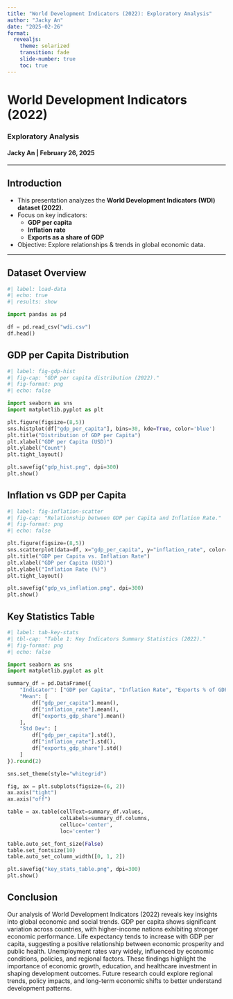 ```yaml
---
title: "World Development Indicators (2022): Exploratory Analysis"
author: "Jacky An"
date: "2025-02-26"
format:
  revealjs:
    theme: solarized
    transition: fade
    slide-number: true
    toc: true
---
```


# **World Development Indicators (2022)**
### **Exploratory Analysis**
#### Jacky An | February 26, 2025

---

## **Introduction**
- This presentation analyzes the **World Development Indicators (WDI) dataset (2022)**.
- Focus on key indicators:
  - **GDP per capita**
  - **Inflation rate**
  - **Exports as a share of GDP**
- Objective: Explore relationships & trends in global economic data.

---

## **Dataset Overview**
```python
#| label: load-data
#| echo: true
#| results: show

import pandas as pd

df = pd.read_csv("wdi.csv")
df.head()
```


## **GDP per Capita Distribution**
```python
#| label: fig-gdp-hist
#| fig-cap: "GDP per capita distribution (2022)."
#| fig-format: png
#| echo: false

import seaborn as sns
import matplotlib.pyplot as plt

plt.figure(figsize=(8,5))
sns.histplot(df["gdp_per_capita"], bins=30, kde=True, color='blue')
plt.title("Distribution of GDP per Capita")
plt.xlabel("GDP per Capita (USD)")
plt.ylabel("Count")
plt.tight_layout()

plt.savefig("gdp_hist.png", dpi=300)
plt.show()
```



## **Inflation vs GDP per Capita**
```python
#| label: fig-inflation-scatter
#| fig-cap: "Relationship between GDP per Capita and Inflation Rate."
#| fig-format: png
#| echo: false

plt.figure(figsize=(8,5))
sns.scatterplot(data=df, x="gdp_per_capita", y="inflation_rate", color='red')
plt.title("GDP per Capita vs. Inflation Rate")
plt.xlabel("GDP per Capita (USD)")
plt.ylabel("Inflation Rate (%)")
plt.tight_layout()

plt.savefig("gdp_vs_inflation.png", dpi=300)
plt.show()
```


## **Key Statistics Table**
```python
#| label: tab-key-stats
#| tbl-cap: "Table 1: Key Indicators Summary Statistics (2022)."
#| fig-format: png
#| echo: false

import seaborn as sns
import matplotlib.pyplot as plt

summary_df = pd.DataFrame({
    "Indicator": ["GDP per Capita", "Inflation Rate", "Exports % of GDP"],
    "Mean": [
        df["gdp_per_capita"].mean(),
        df["inflation_rate"].mean(),
        df["exports_gdp_share"].mean()
    ],
    "Std Dev": [
        df["gdp_per_capita"].std(),
        df["inflation_rate"].std(),
        df["exports_gdp_share"].std()
    ]
}).round(2)

sns.set_theme(style="whitegrid")

fig, ax = plt.subplots(figsize=(6, 2))
ax.axis("tight")
ax.axis("off")

table = ax.table(cellText=summary_df.values, 
                 colLabels=summary_df.columns,
                 cellLoc='center', 
                 loc='center')

table.auto_set_font_size(False)
table.set_fontsize(10)
table.auto_set_column_width([0, 1, 2])

plt.savefig("key_stats_table.png", dpi=300)
plt.show()
```


## **Conclusion**
Our analysis of World Development Indicators (2022) reveals key insights into global economic and social trends.
GDP per capita shows significant variation across countries, with higher-income nations exhibiting stronger economic performance.
Life expectancy tends to increase with GDP per capita, suggesting a positive relationship between economic prosperity and public health.
Unemployment rates vary widely, influenced by economic conditions, policies, and regional factors.
These findings highlight the importance of economic growth, education, and healthcare investment in shaping development outcomes.
Future research could explore regional trends, policy impacts, and long-term economic shifts to better understand development patterns.